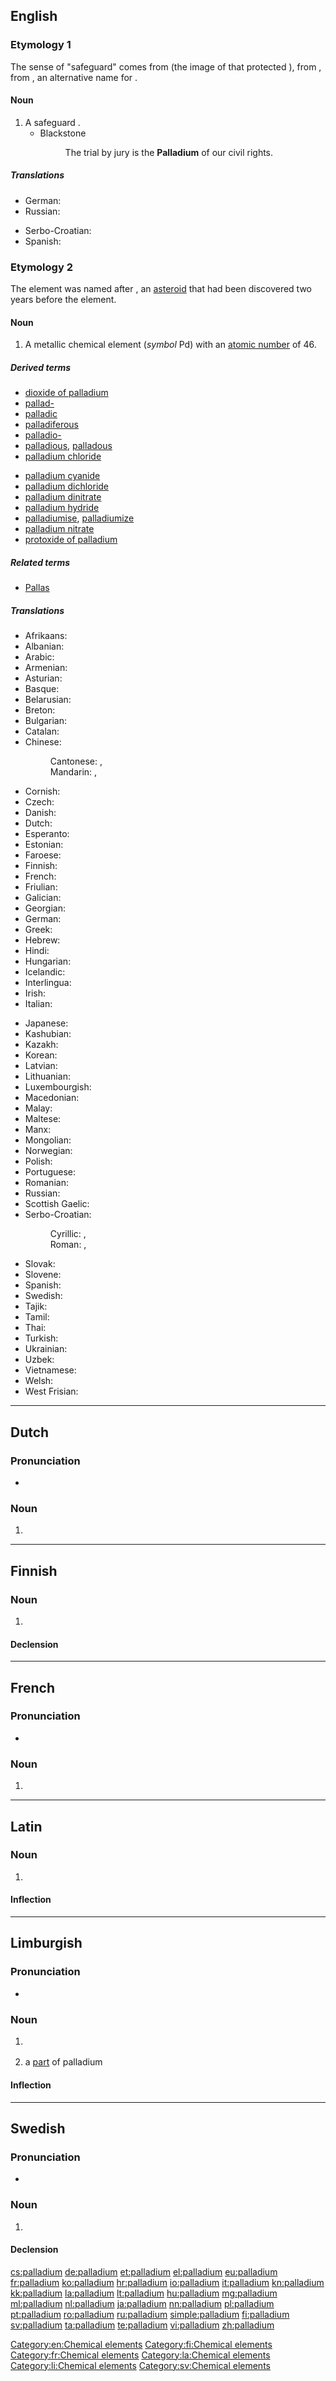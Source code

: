 {{also|Palladium}}
==English==
{{wikipedia}}

===Etymology 1===
The sense of "safeguard" comes from {{etyl|la|en}} {{term|Palladium|lang=la}} (the image of {{term|Pallas|lang=en}} that protected {{term|Troy|lang=en}}), from {{etyl|grc|en}} {{term|Παλλάδιον|lang=grc}}, from {{term|Παλλάς|lang=grc}}, an alternative name for {{term|Athena|lang=en}}.

====Noun====
{{en-noun|pl=palladia}}

# A safeguard {{qualifier|from a statue of Athena that was believed to safeguard the ancient city of Troy}}.
#* Blackstone
#*: The trial by jury is the '''Palladium''' of our civil rights.

=====Translations=====
{{trans-top|a safeguard}}
* German: {{t+|de|Schutz|m}}
* Russian: {{t+|ru|палладиум|m|tr=palládium|sc=Cyrl}}
{{trans-mid}}
* Serbo-Croatian: {{t-|sh|paladij|m}}
* Spanish: {{t+|es|paladión|f}}
{{trans-bottom}}

===Etymology 2===
The element was named after {{term|w:Pallas|Pallas}}, an [[asteroid]] that had been discovered two years before the element.
{{elements|Pd|rhodium|Rh|silver|Ag}}

====Noun====
{{en-noun|-}}

# A metallic chemical element (''symbol'' Pd) with an [[atomic number]] of 46.

=====Derived terms=====
{{der-top}}
* [[dioxide of palladium]]
* [[pallad-]]
* [[palladic]]
* [[palladiferous]]
* [[palladio-]]
* [[palladious]], [[palladous]]
* [[palladium chloride]]
{{der-mid}}
* [[palladium cyanide]]
* [[palladium dichloride]]
* [[palladium dinitrate]]
* [[palladium hydride]]
* [[palladiumise]], [[palladiumize]]
* [[palladium nitrate]]
* [[protoxide of palladium]]
{{der-bottom}}

=====Related terms=====
* [[Pallas]]

=====Translations=====
{{trans-top|chemical element}}
* Afrikaans: {{t-|af|palladium}}
* Albanian: {{t-|sq|palad}}
* Arabic: {{t-|ar|بلاديوم|m|tr=baládyum|sc=Arab}}
* Armenian: {{t-|hy|պալադիում|tr=paladium|sc=Armn}}
* Asturian: {{t-|ast|paladiu|m}}
* Basque: {{t-|eu|paladioa}}
* Belarusian: {{t-|be|паладый|m|tr=paládyj|sc=Cyrl}}
* Breton: {{t-|br|palladiom}}
* Bulgarian: {{t-|bg|паладий|m|tr=paládij|sc=Cyrl}}
* Catalan: {{t-|ca|pal·ladi|m}}
* Chinese:
*: Cantonese: {{tø|yue|鈀|sc=Hani}}, {{tø|yue|钯|tr=bǎ|sc=Hani}}
*: Mandarin: {{t-|cmn|鈀|sc=Hani}}, {{t-|cmn|钯|tr=bǎ|sc=Hani}}
* Cornish: {{t-|kw|paladyum}}
* Czech: {{t+|cs|palladium}}
* Danish: {{t-|da|palladium}}
* Dutch: {{t+|nl|palladium|n}}
* Esperanto: {{t-|eo|paladio}}
* Estonian: {{t+|et|pallaadium}}
* Faroese: {{t-|fo|palladium}}
* Finnish: {{t+|fi|palladium}}
* French: {{t+|fr|palladium|m}}
* Friulian: {{tø|fur|paladi}}
* Galician: {{t+|gl|paladio}}
* Georgian: {{t-|ka|პალადიუმი|tr=paladiumi|sc=Geor}}
* German: {{t+|de|Palladium|n}}
* Greek: {{t+|el|παλλάδιο|n|tr=palládio|sc=Grek}}
* Hebrew: {{t+|he|פלדיום|tr=paládyum|sc=Hebr}}
* Hindi: {{t-|hi|निचूषातु|tr=nichooshaatu|sc=Deva}}
* Hungarian: {{t+|hu|palládium}}
* Icelandic: {{t+|is|palladín}}
* Interlingua: {{t-|ia|palladium}}
* Irish: {{t+|ga|pallaidiam}}
* Italian: {{t+|it|palladio|m}}
{{trans-mid}}
* Japanese: {{t+|ja|パラジウム|tr=parajiumu}}
* Kashubian: {{t-|csb|pallôd}}
* Kazakh: {{t-|kk|палладий|tr=palladiy|sc=Cyrl}}
* Korean: {{t+|ko|팔라듐|tr=palladyum|sc=Hang}}
* Latvian: {{t-|lv|pallādijs}}
* Lithuanian: {{t+|lt|paladis}}
* Luxembourgish: {{t-|lb|Palladium}}
* Macedonian: {{t-|mk|паладиум|m|tr=paládium|sc=Cyrl}}
* Malay: {{t-|ms|paladium}}
* Maltese: {{t-|mt|palladju}}
* Manx: {{t-|gv|pallaadjum}}
* Mongolian: {{t-|mn|паллади|tr=palladi|sc=Cyrl}}
* Norwegian: {{t-|no|palladium}}
* Polish: {{t+|pl|pallad|m}}
* Portuguese: {{t+|pt|paládio|m}}
* Romanian: {{t+|ro|paladiu|n}}
* Russian: {{t+|ru|палладий|m|tr=palládij|sc=Cyrl}}
* Scottish Gaelic: {{t-|gd|pallaidiam}}
* Serbo-Croatian:
*: Cyrillic: {{t-|sh|паладиjум|m|sc=Cyrl}}, {{t-|sh|паладиj|m|sc=Cyrl}}
*: Roman: {{t-|sh|paladijum|m}}, {{t-|sh|paladij|m}}
* Slovak: {{t-|sk|paládium}}
* Slovene: {{t+|sl|paladij}}
* Spanish: {{t+|es|paladio|m}}
* Swedish: {{t+|sv|palladium|n}}
* Tajik: {{t-|tg|palladi'|sc=Cyrl}}
* Tamil: {{t-|ta|வெண்ணிரும்பு|tr=veNNirumbu|sc=Taml}}
* Thai: {{t-|th|แพลเลเดียม|tr=phaellēdiam|sc=Thai}}
* Turkish: {{t+|tr|palladyum}}
* Ukrainian: {{t-|uk|паладiй|m|tr=paládij|sc=Cyrl}}
* Uzbek: {{t-|uz|палладий|tr=palladiy|sc=Cyrl}}
* Vietnamese: {{t-|vi|palađi}}
* Welsh: {{t+|cy|paladiwm}}
* West Frisian: {{t-|fy|palladium}}
{{trans-bottom}}

[[Category:en:Chemical elements]]

----

==Dutch==
{{wikipedia|lang=nl}}
{{elements|Pd|rhodium|Rh|zilver|Ag|lang=nl}}

===Pronunciation===
* {{audio|Nl-palladium.ogg|Audio}}

===Noun===
{{nl-noun|n|-|-}}

# {{l|en|palladium}}

----

==Finnish==
{{wikipedia|lang=fi}}

===Noun===
{{fi-noun}}

# {{l|en|palladium}}

====Declension====
{{fi-decl-tuoli|palladium|||a|i|nopl=1|i=0}}

[[Category:fi:Chemical elements]]

----

==French==
{{wikipedia|lang=fr}}

===Pronunciation===
* {{IPA|lang=fr|/pa.la.djɔm/}}

===Noun===
{{fr-noun-unc|m}}

# {{l|en|palladium}}

[[Category:fr:Chemical elements]]

----

==Latin==
{{wikipedia|lang=la}}

===Noun===
{{la-noun|palladium|palladii|palladiī|n|second}}

# {{l|en|palladium}}

====Inflection====
{{la-decl-2nd-N|palladi}}

[[Category:la:Chemical elements]]

----

==Limburgish==

===Pronunciation===
* {{IPA|[pəˈlaː˨ɖɔ˧m]|lang=li}}

===Noun===
{{li-noun|g=n}}

# {{uncountable|lang=li}} {{l|en|palladium}}
# a [[part]] of palladium

====Inflection====
{{li-decl-noun-um|palladium}}

[[Category:li:Chemical elements]]

----

==Swedish==
{{wikipedia|lang=sv}}

===Pronunciation===
* {{IPA|/paˈlɑːdɪɵm/|lang=sv}}

===Noun===
{{sv-noun|g=n}}

# {{l|en|palladium}}

====Declension====
{{sv-noun-unc-irreg-n|2=palladiumet}}

[[Category:sv:Chemical elements]]

[[cs:palladium]]
[[de:palladium]]
[[et:palladium]]
[[el:palladium]]
[[eu:palladium]]
[[fr:palladium]]
[[ko:palladium]]
[[hr:palladium]]
[[io:palladium]]
[[it:palladium]]
[[kn:palladium]]
[[kk:palladium]]
[[la:palladium]]
[[lt:palladium]]
[[hu:palladium]]
[[mg:palladium]]
[[ml:palladium]]
[[nl:palladium]]
[[ja:palladium]]
[[nn:palladium]]
[[pl:palladium]]
[[pt:palladium]]
[[ro:palladium]]
[[ru:palladium]]
[[simple:palladium]]
[[fi:palladium]]
[[sv:palladium]]
[[ta:palladium]]
[[te:palladium]]
[[vi:palladium]]
[[zh:palladium]]